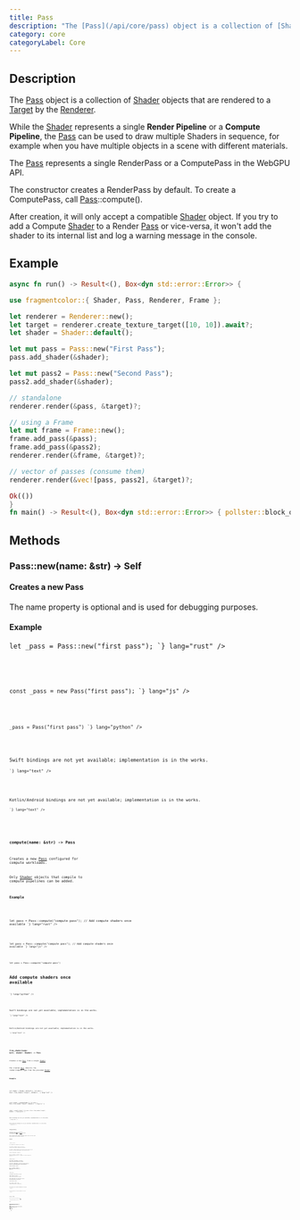 ```yaml
---
title: Pass
description: "The [Pass](/api/core/pass) object is a collection of [Shader](/api/core/shader) objects that are rendered to a [Target](/api/core/target) by the [Renderer](/api/core/renderer)."
category: core
categoryLabel: Core
---
```



## Description

The [Pass](/api/core/pass) object is a collection of [Shader](/api/core/shader) objects that are rendered to a [Target](/api/core/target) by the [Renderer](/api/core/renderer).

While the [Shader](/api/core/shader) represents a single **Render Pipeline** or a **Compute Pipeline**,
the [Pass](/api/core/pass) can be used to draw multiple Shaders in sequence,
for example when you have multiple objects in a scene with different materials.

The [Pass](/api/core/pass) represents a single RenderPass or a ComputePass in the WebGPU API.

The constructor creates a RenderPass by default. To create a ComputePass, call [Pass](/api/core/pass)::compute().

After creation, it will only accept a compatible [Shader](/api/core/shader) object. If you try to add a Compute [Shader](/api/core/shader) to a Render [Pass](/api/core/pass) or vice-versa,
it won't add the shader to its internal list and log a warning message in the console.

## Example

```rust collapse={1-1, 27-29}
async fn run() -> Result<(), Box<dyn std::error::Error>> {

use fragmentcolor::{ Shader, Pass, Renderer, Frame };

let renderer = Renderer::new();
let target = renderer.create_texture_target([10, 10]).await?;
let shader = Shader::default();

let mut pass = Pass::new("First Pass");
pass.add_shader(&shader);

let mut pass2 = Pass::new("Second Pass");
pass2.add_shader(&shader);

// standalone
renderer.render(&pass, &target)?;

// using a Frame
let mut frame = Frame::new();
frame.add_pass(&pass);
frame.add_pass(&pass2);
renderer.render(&frame, &target)?;

// vector of passes (consume them)
renderer.render(&vec![pass, pass2], &target)?;

Ok(())
}
fn main() -> Result<(), Box<dyn std::error::Error>> { pollster::block_on(run()) }
```

## Methods

### Pass::new(name: &str) -&gt; Self

#### Creates a new Pass

The name property is optional and is used for debugging purposes.

#### Example

<Tabs>

<TabItem label="Rust">
<Code
code={`
use fragmentcolor::Pass;

let _pass = Pass::new("first pass");
`}
lang="rust"
/>

</TabItem>

<TabItem label="JavaScript">
<Code
code={`

const _pass = new Pass("first pass");
`}
lang="js"
/>

</TabItem>

<TabItem label="Python">
<Code
code={`
from fragmentcolor import Pass

_pass = Pass("first pass")
`}
lang="python"
/>

</TabItem>

<TabItem label="Swift">
<Aside type="caution" title="Work in progress">Swift bindings are not yet available; implementation is in the works.</Aside>
<Code
code={`
// Swift placeholder â bindings WIP

`}
lang="text"
/>

</TabItem>

<TabItem label="Kotlin">
<Aside type="caution" title="Work in progress">Kotlin/Android bindings are not yet available; implementation is in the works.</Aside>
<Code
code={`
// Kotlin placeholder â bindings WIP

`}
lang="text"
/>

</TabItem>

</Tabs>

### compute(name: &str) -&gt; Pass

Creates a new [Pass](/api/core/pass) configured for compute workloads.

Only [Shader](/api/core/shader) objects that compile to compute pipelines can be added.

#### Example

<Tabs>

<TabItem label="Rust">
<Code
code={`
use fragmentcolor::Pass;

let pass = Pass::compute("compute pass");
// Add compute shaders once available
`}
lang="rust"
/>

</TabItem>

<TabItem label="JavaScript">
<Code
code={`

let pass = Pass::compute("compute pass");
// Add compute shaders once available
`}
lang="js"
/>

</TabItem>

<TabItem label="Python">
<Code
code={`
from fragmentcolor import Pass

let pass = Pass::compute("compute pass")
# Add compute shaders once available
`}
lang="python"
/>

</TabItem>

<TabItem label="Swift">
<Aside type="caution" title="Work in progress">Swift bindings are not yet available; implementation is in the works.</Aside>
<Code
code={`
// Swift placeholder â bindings WIP

`}
lang="text"
/>

</TabItem>

<TabItem label="Kotlin">
<Aside type="caution" title="Work in progress">Kotlin/Android bindings are not yet available; implementation is in the works.</Aside>
<Code
code={`
// Kotlin placeholder â bindings WIP

`}
lang="text"
/>

</TabItem>

</Tabs>

### from_shader(name: &str, shader: Shader) -&gt; Pass

Creates a new [Pass](/api/core/pass) from a single [Shader](/api/core/shader).

The created [Pass](/api/core/pass) inherits the render/compute type from the provided [Shader](/api/core/shader).

#### Example

<Tabs>

<TabItem label="Rust">
<Code
code={`
use fragmentcolor::{Pass, Shader};

let shader = Shader::default();
let pass = Pass::from_shader("single", &shader);
`}
lang="rust"
/>

</TabItem>

<TabItem label="JavaScript">
<Code
code={`

const shader = exampleShader();
let pass = Pass::from_shader("single", &shader);
`}
lang="js"
/>

</TabItem>

<TabItem label="Python">
<Code
code={`
from fragmentcolor import Pass, Shader

shader = example_shader()
let pass = Pass::from_shader("single", &shader)
`}
lang="python"
/>

</TabItem>

<TabItem label="Swift">
<Aside type="caution" title="Work in progress">Swift bindings are not yet available; implementation is in the works.</Aside>
<Code
code={`
// Swift placeholder â bindings WIP

`}
lang="text"
/>

</TabItem>

<TabItem label="Kotlin">
<Aside type="caution" title="Work in progress">Kotlin/Android bindings are not yet available; implementation is in the works.</Aside>
<Code
code={`
// Kotlin placeholder â bindings WIP

`}
lang="text"
/>

</TabItem>

</Tabs>

### load_previous()

Configures this [Pass](/api/core/pass) to load the previous contents of the [Target](/api/core/target) instead of clearing it.

This is useful when layering multiple passes where the next pass should blend with the prior results.

#### Example

<Tabs>

<TabItem label="Rust">
<Code
code={`
async fn run() -> Result<(), Box<dyn std::error::Error>> {

use fragmentcolor::{Renderer, Pass, Shader};

let renderer = Renderer::new();
let target = renderer.create_texture_target([64, 64]).await?;

let shader = Shader::default();
let mut pass = Pass::new("blend with previous");
pass.add_shader(&shader);
pass.load_previous();

renderer.render(&pass, &target)?;

Ok(())
}
fn main() -> Result<(), Box<dyn std::error::Error>> { pollster::block_on(run()) }
`}
lang="rust" meta="collapse={1-1, 15-17}"
/>

</TabItem>

<TabItem label="JavaScript">
<Code
code={`
async fn run() -> Result<(), Box<dyn std::error::Error>> {;


const renderer = new Renderer();
let target = renderer.create_texture_target([64, 64]).await?;

const shader = exampleShader();
const pass = new Pass("blend with previous");
pass.add_shader(&shader);
pass.load_previous();

renderer.render(pass, target)?;

Ok(());
};
fn main() -> Result<(), Box<dyn std::error::Error>> { pollster::block_on(run()) };
`}
lang="js"
/>

</TabItem>

<TabItem label="Python">
<Code
code={`
async fn run() -> Result<(), Box<dyn std::error::Error>> {

from fragmentcolor import Renderer, Pass, Shader

renderer = Renderer()
let target = renderer.create_texture_target([64, 64]).await?

shader = example_shader()
pass = Pass("blend with previous")
pass.add_shader(&shader)
pass.load_previous()

renderer.render(pass, target)?

Ok(())
}
fn main() -> Result<(), Box<dyn std::error::Error>> { pollster::block_on(run()) }
`}
lang="python"
/>

</TabItem>

<TabItem label="Swift">
<Aside type="caution" title="Work in progress">Swift bindings are not yet available; implementation is in the works.</Aside>
<Code
code={`
// Swift placeholder â bindings WIP

`}
lang="text"
/>

</TabItem>

<TabItem label="Kotlin">
<Aside type="caution" title="Work in progress">Kotlin/Android bindings are not yet available; implementation is in the works.</Aside>
<Code
code={`
// Kotlin placeholder â bindings WIP

`}
lang="text"
/>

</TabItem>

</Tabs>

### get_input() -&gt; PassInput

Returns a copy of the current input configuration for this [Pass](/api/core/pass).

It includes the clear/load behavior and clear color.

#### Example

<Tabs>

<TabItem label="Rust">
<Code
code={`
use fragmentcolor::Pass;

let pass = Pass::new("example");
let _input = pass.get_input();
// Inspect fields via dedicated APIs; internal fields are not public
`}
lang="rust"
/>

</TabItem>

<TabItem label="JavaScript">
<Code
code={`

const pass = new Pass("example");
let _input = pass.get_input();
// Inspect fields via dedicated APIs; internal fields are not public
`}
lang="js"
/>

</TabItem>

<TabItem label="Python">
<Code
code={`
from fragmentcolor import Pass

pass = Pass("example")
let _input = pass.get_input()
# Inspect fields via dedicated APIs; internal fields are not public
`}
lang="python"
/>

</TabItem>

<TabItem label="Swift">
<Aside type="caution" title="Work in progress">Swift bindings are not yet available; implementation is in the works.</Aside>
<Code
code={`
// Swift placeholder â bindings WIP

`}
lang="text"
/>

</TabItem>

<TabItem label="Kotlin">
<Aside type="caution" title="Work in progress">Kotlin/Android bindings are not yet available; implementation is in the works.</Aside>
<Code
code={`
// Kotlin placeholder â bindings WIP

`}
lang="text"
/>

</TabItem>

</Tabs>

### add_shader(shader: Shader)

Adds a [Shader](/api/core/shader) object to the [Pass](/api/core/pass).

#### Example

<Tabs>

<TabItem label="Rust">
<Code
code={`
use fragmentcolor::{Pass, Shader};

let shader = Shader::default();
let pass = Pass::new("p");
pass.add_shader(&shader);
`}
lang="rust"
/>

</TabItem>

<TabItem label="JavaScript">
<Code
code={`

const shader = exampleShader();
const pass = new Pass("p");
pass.add_shader(&shader);
`}
lang="js"
/>

</TabItem>

<TabItem label="Python">
<Code
code={`
from fragmentcolor import Pass, Shader

shader = example_shader()
pass = Pass("p")
pass.add_shader(&shader)
`}
lang="python"
/>

</TabItem>

<TabItem label="Swift">
<Aside type="caution" title="Work in progress">Swift bindings are not yet available; implementation is in the works.</Aside>
<Code
code={`
// Swift placeholder â bindings WIP

`}
lang="text"
/>

</TabItem>

<TabItem label="Kotlin">
<Aside type="caution" title="Work in progress">Kotlin/Android bindings are not yet available; implementation is in the works.</Aside>
<Code
code={`
// Kotlin placeholder â bindings WIP

`}
lang="text"
/>

</TabItem>

</Tabs>

### set_viewport(viewport: Region)

Sets the viewport region for this [Pass](/api/core/pass).

The viewport restricts drawing to a rectangular area of the [Target](/api/core/target).

#### Example

<Tabs>

<TabItem label="Rust">
<Code
code={`
use fragmentcolor::{Renderer, Pass, Shader, Region};

async fn run() -> Result<(), Box<dyn std::error::Error>> {

let renderer = Renderer::new();
let target = renderer.create_texture_target([64, 64]).await?;

let shader = Shader::default();
let mut pass = Pass::new("clipped");
pass.add_shader(&shader);

pass.set_viewport(Region::from_region(0, 0, 32, 32));

renderer.render(&pass, &target)?;

Ok(())
}
fn main() -> Result<(), Box<dyn std::error::Error>> { pollster::block_on(run()) }
`}
lang="rust" meta="collapse={3-3, 16-18}"
/>

</TabItem>

<TabItem label="JavaScript">
<Code
code={`

async fn run() -> Result<(), Box<dyn std::error::Error>> {;

const renderer = new Renderer();
let target = renderer.create_texture_target([64, 64]).await?;

const shader = exampleShader();
const pass = new Pass("clipped");
pass.add_shader(&shader);

pass.set_viewport(Region::from_region(0, 0, 32, 32));

renderer.render(pass, target)?;

Ok(());
};
fn main() -> Result<(), Box<dyn std::error::Error>> { pollster::block_on(run()) };
`}
lang="js"
/>

</TabItem>

<TabItem label="Python">
<Code
code={`
from fragmentcolor import Renderer, Pass, Shader, Region

async fn run() -> Result<(), Box<dyn std::error::Error>> {

renderer = Renderer()
let target = renderer.create_texture_target([64, 64]).await?

shader = example_shader()
pass = Pass("clipped")
pass.add_shader(&shader)

pass.set_viewport(Region::from_region(0, 0, 32, 32))

renderer.render(pass, target)?

Ok(())
}
fn main() -> Result<(), Box<dyn std::error::Error>> { pollster::block_on(run()) }
`}
lang="python"
/>

</TabItem>

<TabItem label="Swift">
<Aside type="caution" title="Work in progress">Swift bindings are not yet available; implementation is in the works.</Aside>
<Code
code={`
// Swift placeholder â bindings WIP

`}
lang="text"
/>

</TabItem>

<TabItem label="Kotlin">
<Aside type="caution" title="Work in progress">Kotlin/Android bindings are not yet available; implementation is in the works.</Aside>
<Code
code={`
// Kotlin placeholder â bindings WIP

`}
lang="text"
/>

</TabItem>

</Tabs>

### set_clear_color(color: [f32; 4])

Sets the clear color for this [Pass](/api/core/pass).

When the pass is configured to clear, the render target is cleared to the given RGBA color before drawing.

#### Example

<Tabs>

<TabItem label="Rust">
<Code
code={`
use fragmentcolor::{Renderer, Pass, Shader};

async fn run() -> Result<(), Box<dyn std::error::Error>> {

let renderer = Renderer::new();
let target = renderer.create_texture_target([64, 64]).await?;

let shader = Shader::default();
let mut pass = Pass::new("solid background");
pass.add_shader(&shader);

pass.set_clear_color([0.1, 0.2, 0.3, 1.0]);

renderer.render(&pass, &target)?;

Ok(())
}
fn main() -> Result<(), Box<dyn std::error::Error>> { pollster::block_on(run()) }
`}
lang="rust" meta="collapse={3-3, 16-18}"
/>

</TabItem>

<TabItem label="JavaScript">
<Code
code={`

async fn run() -> Result<(), Box<dyn std::error::Error>> {;

const renderer = new Renderer();
let target = renderer.create_texture_target([64, 64]).await?;

const shader = exampleShader();
const pass = new Pass("solid background");
pass.add_shader(&shader);

pass.set_clear_color([0.1, 0.2, 0.3, 1.0]);

renderer.render(pass, target)?;

Ok(());
};
fn main() -> Result<(), Box<dyn std::error::Error>> { pollster::block_on(run()) };
`}
lang="js"
/>

</TabItem>

<TabItem label="Python">
<Code
code={`
from fragmentcolor import Renderer, Pass, Shader

async fn run() -> Result<(), Box<dyn std::error::Error>> {

renderer = Renderer()
let target = renderer.create_texture_target([64, 64]).await?

shader = example_shader()
pass = Pass("solid background")
pass.add_shader(&shader)

pass.set_clear_color([0.1, 0.2, 0.3, 1.0])

renderer.render(pass, target)?

Ok(())
}
fn main() -> Result<(), Box<dyn std::error::Error>> { pollster::block_on(run()) }
`}
lang="python"
/>

</TabItem>

<TabItem label="Swift">
<Aside type="caution" title="Work in progress">Swift bindings are not yet available; implementation is in the works.</Aside>
<Code
code={`
// Swift placeholder â bindings WIP

`}
lang="text"
/>

</TabItem>

<TabItem label="Kotlin">
<Aside type="caution" title="Work in progress">Kotlin/Android bindings are not yet available; implementation is in the works.</Aside>
<Code
code={`
// Kotlin placeholder â bindings WIP

`}
lang="text"
/>

</TabItem>

</Tabs>
